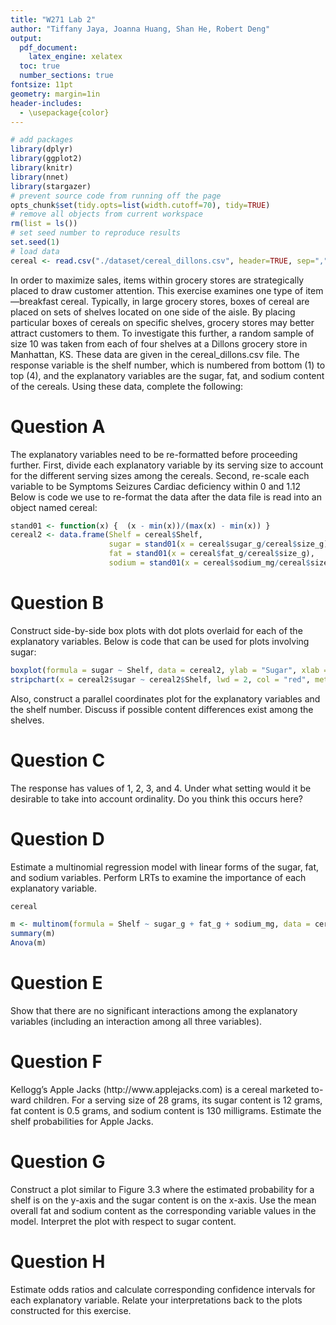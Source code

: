 ```yaml
---
title: "W271 Lab 2"
author: "Tiffany Jaya, Joanna Huang, Shan He, Robert Deng"
output: 
  pdf_document:
    latex_engine: xelatex
  toc: true
  number_sections: true
fontsize: 11pt
geometry: margin=1in
header-includes: 
  - \usepackage{color}
---
```


```r
# add packages
library(dplyr)
library(ggplot2)
library(knitr)
library(nnet)
library(stargazer)
# prevent source code from running off the page
opts_chunk$set(tidy.opts=list(width.cutoff=70), tidy=TRUE)
# remove all objects from current workspace
rm(list = ls())
# set seed number to reproduce results
set.seed(1)
# load data
cereal <- read.csv("./dataset/cereal_dillons.csv", header=TRUE, sep=",")
```

In order to maximize sales, items within grocery stores are strategically placed to draw customer attention. This exercise examines one type of item—breakfast cereal. Typically, in large grocery stores, boxes of cereal are placed on sets of shelves located on one side of the aisle. By placing particular boxes of cereals on specific shelves, grocery stores may better attract customers to them. To investigate this further, a random sample of size 10 was taken from each of four shelves at a Dillons grocery store in Manhattan, KS. These data are given in the cereal_dillons.csv file. The response variable is the shelf number, which is numbered from bottom (1) to top (4), and the explanatory variables are the sugar, fat, and sodium content of the cereals. Using these data, complete the following:

# Question A

The explanatory variables need to be re-formatted before proceeding further. First, divide each explanatory variable by its serving size to account for the different serving sizes among the cereals. Second, re-scale each variable to be
Symptoms Seizures Cardiac deficiency within 0 and 1.12 Below is code we use to re-format the data after the data file
is read into an object named cereal:

```r
stand01 <- function(x) {  (x - min(x))/(max(x) - min(x)) } 
cereal2 <- data.frame(Shelf = cereal$Shelf, 
                      sugar = stand01(x = cereal$sugar_g/cereal$size_g), 
                      fat = stand01(x = cereal$fat_g/cereal$size_g), 
                      sodium = stand01(x = cereal$sodium_mg/cereal$size_g))                                                 
```

# Question B
Construct side-by-side box plots with dot plots overlaid for each of the explanatory variables. Below is code that can be used for plots involving sugar:

```r
boxplot(formula = sugar ~ Shelf, data = cereal2, ylab = "Sugar", xlab = "Shelf", pars = list(outpch=NA))
stripchart(x = cereal2$sugar ~ cereal2$Shelf, lwd = 2, col = "red", method = "jitter", vertical = TRUE, pch = 1, add = TRUE)
```

Also, construct a parallel coordinates plot for the explanatory variables and the shelf number. Discuss if possible content differences exist among the shelves.

# Question C

 The response has values of 1, 2, 3, and 4. Under what setting would it be desirable to take into account ordinality. Do you think this occurs here?

# Question D

Estimate a multinomial regression model with linear forms of the sugar, fat, and sodium variables. Perform LRTs to examine the importance of each explanatory variable.

```r
cereal
```


```r
m <- multinom(formula = Shelf ~ sugar_g + fat_g + sodium_mg, data = cereal)
summary(m)
Anova(m)
```


# Question E

Show that there are no significant interactions among the explanatory variables (including an interaction among all three variables).


# Question F

Kellogg’s Apple Jacks (http://www.applejacks.com) is a cereal marketed to- ward children. For a serving size of 28 grams, its sugar content is 12 grams, fat content is 0.5 grams, and sodium content is 130 milligrams. Estimate the shelf probabilities for Apple Jacks.

# Question G

Construct a plot similar to Figure 3.3 where the estimated probability for a shelf is on the y-axis and the sugar content is on the x-axis. Use the mean overall fat and sodium content as the corresponding variable values in the model. Interpret the plot with respect to sugar content.

# Question H

Estimate odds ratios and calculate corresponding confidence intervals for each explanatory variable. Relate your interpretations back to the plots constructed for this exercise.